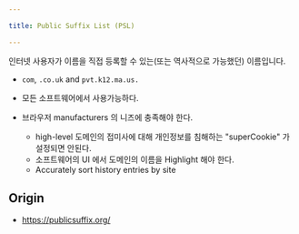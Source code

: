 ```yaml
---

title: Public Suffix List (PSL)

---
```


인터넷 사용자가 이름을 직접 등록할 수 있는(또는 역사적으로 가능했던) 이름입니다.
- `com`, `.co.uk` and `pvt.k12.ma.us.`

- 모든 소프트웨어에서 사용가능하다.
- 브라우저 manufacturers 의 니즈에 충족해야 한다.
  - high-level 도메인의 접미사에 대해 개인정보를 침해하는 "superCookie" 가 설정되면 안된다.
  - 소프트웨어의 UI 에서 도메인의 이름을 Highlight 해야 한다.
  - Accurately sort history entries by site


Origin
---
- https://publicsuffix.org/
